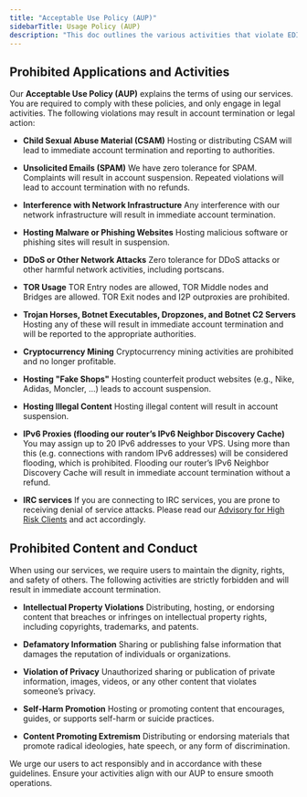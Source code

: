 ```yaml
---
title: "Acceptable Use Policy (AUP)"
sidebarTitle: Usage Policy (AUP)
description: "This doc outlines the various activities that violate EDIS Globals Acceptable Use Policy (AUP), including child sexual abuse material, illegal or ..."
---
```


## Prohibited Applications and Activities

Our **Acceptable Use Policy (AUP)** explains the terms of using our services. You are required to comply with these policies, and only engage in legal activities. The following violations may result in account termination or legal action:

- **Child Sexual Abuse Material (CSAM)**&#x20;
  Hosting or distributing CSAM will lead to immediate account termination and reporting to authorities.

- **Unsolicited Emails (SPAM)**&#x20;
  We have zero tolerance for SPAM. Complaints will result in account suspension. Repeated violations will lead to account termination with no refunds.

- **Interference with Network Infrastructure**
  Any interference with our network infrastructure will result in immediate account termination.

- **Hosting Malware or Phishing Websites**&#x20;
  Hosting malicious software or phishing sites will result in suspension.

- **DDoS or Other Network Attacks**
  Zero tolerance for DDoS attacks or other harmful network activities, including portscans.

- **TOR Usage**
  TOR Entry nodes are allowed, TOR Middle nodes and Bridges are allowed.
  TOR Exit nodes and I2P outproxies are prohibited.

- **Trojan Horses, Botnet Executables, Dropzones, and Botnet C2 Servers**
  Hosting any of these will result in immediate account termination and will be reported to the appropriate authorities.

- **Cryptocurrency Mining**
  Cryptocurrency mining activities are prohibited and no longer profitable.

- **Hosting "Fake Shops"**
  Hosting counterfeit product websites (e.g., Nike, Adidas, Moncler, ...) leads to account suspension.

- **Hosting Illegal Content**
  Hosting illegal content will result in account suspension.

- **IPv6 Proxies (flooding our router’s IPv6 Neighbor Discovery Cache)**
  You may assign up to 20 IPv6 addresses to your VPS. Using more than this (e.g. connections with random IPv6 addresses) will be considered flooding, which is prohibited. Flooding our router’s IPv6 Neighbor Discovery Cache will result in immediate account termination without a refund.

- **IRC services**
  If you are connecting to IRC services, you are prone to receiving denial of service attacks.
  Please read our <a href="https://docs.edisglobal.com/advisory-for-high-risk-clients" target="_blank">Advisory for High Risk Clients</a> and act accordingly.

## **Prohibited Content and Conduct**

When using our services, we require users to maintain the dignity, rights, and safety of others. The following activities are strictly forbidden and will result in immediate account termination.

- **Intellectual Property Violations**
  Distributing, hosting, or endorsing content that breaches or infringes on intellectual property rights, including copyrights, trademarks, and patents.

- **Defamatory Information**
  Sharing or publishing false information that damages the reputation of individuals or organizations.

- **Violation of Privacy**
  Unauthorized sharing or publication of private information, images, videos, or any other content that violates someone’s privacy.

- **Self-Harm Promotion**
  Hosting or promoting content that encourages, guides, or supports self-harm or suicide practices.

- **Content Promoting Extremism**
  Distributing or endorsing materials that promote radical ideologies, hate speech, or any form of discrimination.

We urge our users to act responsibly and in accordance with these guidelines. Ensure your activities align with our AUP to ensure smooth operations.
